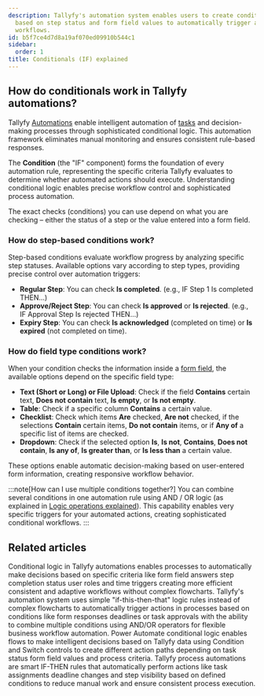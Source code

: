 ```yaml
---
description: Tallyfy's automation system enables users to create conditional rules
  based on step status and form field values to automatically trigger actions in their
  workflows.
id: b5f7ce4d7d8a19af070ed09910b544c1
sidebar:
  order: 1
title: Conditionals (IF) explained
---
```


## How do conditionals work in Tallyfy automations?

Tallyfy [Automations](/products/pro/documenting/templates/automations/) enable intelligent automation of [tasks](/products/pro/tracking-and-tasks/tasks/) and decision-making processes through sophisticated conditional logic. This automation framework eliminates manual monitoring and ensures consistent rule-based responses.

The **Condition** (the "IF" component) forms the foundation of every automation rule, representing the specific criteria Tallyfy evaluates to determine whether automated actions should execute. Understanding conditional logic enables precise workflow control and sophisticated process automation.

The exact checks (conditions) you can use depend on what you are checking – either the status of a step or the value entered into a form field.

### How do step-based conditions work?

Step-based conditions evaluate workflow progress by analyzing specific step statuses. Available options vary according to step types, providing precise control over automation triggers:

- **Regular Step**: You can check **Is completed**. (e.g., IF Step 1 Is completed THEN...)
- **Approve/Reject Step**: You can check **Is approved** or **Is rejected**. (e.g., IF Approval Step Is rejected THEN...)
- **Expiry Step**: You can check **Is acknowledged** (completed on time) or **Is expired** (not completed on time).

### How do field type conditions work?

When your condition checks the information inside a [form field](/products/pro/tracking-and-tasks/tasks/what-are-form-fields-in-tallyfy/), the available options depend on the specific field type:

- **Text (Short or Long) or File Upload**: Check if the field **Contains** certain text, **Does not contain** text, **Is empty**, or **Is not empty**.
- **Table**: Check if a specific column **Contains** a certain value.
- **Checklist**: Check which items **Are** checked, **Are not** checked, if the selections **Contain** certain items, **Do not contain** items, or if **Any of** a specific list of items are checked.
- **Dropdown**: Check if the selected option **Is**, **Is not**, **Contains**, **Does not contain**, **Is any of**, **Is greater than**, or **Is less than** a certain value.

These options enable automatic decision-making based on user-entered form information, creating responsive workflow behavior.

:::note[How can I use multiple conditions together?]
You can combine several conditions in one automation rule using AND / OR logic (as explained in [Logic operations explained](/products/pro/documenting/templates/automations/logic-explained/)). This capability enables very specific triggers for your automated actions, creating sophisticated conditional workflows.
:::


## Related articles
<CardGrid>
<LinkTitleCard header="<b>Automations > Conditionals</b>" href="/products/pro/documenting/templates/automations/conditionals/" > Conditional logic in Tallyfy automations enables processes to automatically make decisions based on specific criteria like form field answers step completion status user roles and time triggers creating more efficient consistent and adaptive workflows without complex flowcharts. </LinkTitleCard>
<LinkTitleCard header="<b>Automations > Logic operations explained</b>" href="/products/pro/documenting/templates/automations/logic-explained/" > Tallyfy's automation system uses simple "if-this-then-that" logic rules instead of complex flowcharts to automatically trigger actions in processes based on conditions like form responses deadlines or task approvals with the ability to combine multiple conditions using AND/OR operators for flexible business workflow automation. </LinkTitleCard>
<LinkTitleCard header="<b>Power Automate > Using conditional logic in Power Automate</b>" href="/products/pro/integrations/middleware/power-automate/using-conditional-logic-in-power-automate/" > Power Automate conditional logic enables flows to make intelligent decisions based on Tallyfy data using Condition and Switch controls to create different action paths depending on task status form field values and process criteria. </LinkTitleCard>
<LinkTitleCard header="<b>Templates > Automations</b>" href="/products/pro/documenting/templates/automations/" > Tallyfy process automations are smart IF-THEN rules that automatically perform actions like task assignments deadline changes and step visibility based on defined conditions to reduce manual work and ensure consistent process execution. </LinkTitleCard>
</CardGrid>